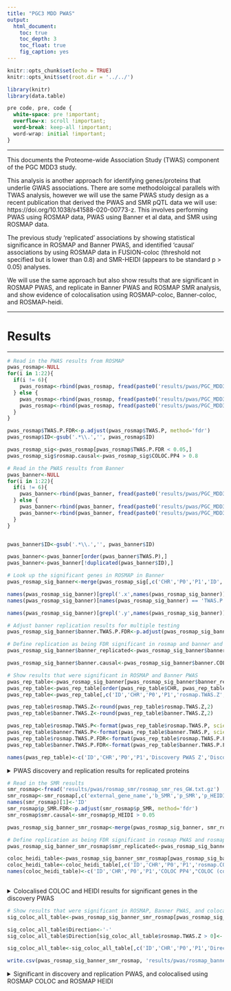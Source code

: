 ```yaml
---
title: "PGC3 MDD PWAS"
output: 
  html_document:
    toc: true
    toc_depth: 3
    toc_float: true
    fig_caption: yes
---
```


```r
knitr::opts_chunk$set(echo = TRUE)
knitr::opts_knit$set(root.dir = '../../')

library(knitr)
library(data.table)
```

<style>
p.caption {
  font-size: 1.5em;
}
</style>

```css
pre code, pre, code {
  white-space: pre !important;
  overflow-x: scroll !important;
  word-break: keep-all !important;
  word-wrap: initial !important;
}
```

***

This documents the Proteome-wide Association Study (TWAS) component of the PGC MDD3 study.

This analysis is another approach for identifying genes/proteins that underlie GWAS associations. There are some methodoloigcal parallels with TWAS analysis, however we will use the same PWAS study design as a recent publication that derived the PWAS and SMR pQTL data we will use: https://doi.org/10.1038/s41588-020-00773-z. This involves performing PWAS using ROSMAP data, PWAS using Banner et al data, and SMR using ROSMAP data. 

The previous study 'replicated' associations by showing statistical significance in ROSMAP and Banner PWAS, and identified 'causal' associations by using ROSMAP data in FUSION-coloc (threshold not specified but is lower than 0.8) and SMR-HEIDI (appears to be standard p > 0.05) analyses.

We will use the same approach but also show results that are significant in ROSMAP PWAS, and replicate in Banner PWAS and ROSMAP SMR analysis, and show evidence of colocalisation using ROSMAP-coloc, Banner-coloc, and ROSMAP-heidi.

***

# Results

***

```R
# Read in the PWAS results from ROSMAP
pwas_rosmap<-NULL
for(i in 1:22){
  if(i != 6){
    pwas_rosmap<-rbind(pwas_rosmap, fread(paste0('results/pwas/PGC_MDD3_pwas_rosmap_chr',i)))
  } else {
    pwas_rosmap<-rbind(pwas_rosmap, fread(paste0('results/pwas/PGC_MDD3_pwas_rosmap_chr',i)))
    pwas_rosmap<-rbind(pwas_rosmap, fread(paste0('results/pwas/PGC_MDD3_pwas_rosmap_chr',i,'.MHC')))
  }
}

pwas_rosmap$TWAS.P.FDR<-p.adjust(pwas_rosmap$TWAS.P, method='fdr')
pwas_rosmap$ID<-gsub('.*\\.','', pwas_rosmap$ID)

pwas_rosmap_sig<-pwas_rosmap[pwas_rosmap$TWAS.P.FDR < 0.05,]
pwas_rosmap_sig$rosmap.causal<-pwas_rosmap_sig$COLOC.PP4 > 0.8

# Read in the PWAS results from Banner
pwas_banner<-NULL
for(i in 1:22){
  if(i != 6){
    pwas_banner<-rbind(pwas_banner, fread(paste0('results/pwas/PGC_MDD3_pwas_banner_chr',i)))
  } else {
    pwas_banner<-rbind(pwas_banner, fread(paste0('results/pwas/PGC_MDD3_pwas_banner_chr',i)))
    pwas_banner<-rbind(pwas_banner, fread(paste0('results/pwas/PGC_MDD3_pwas_banner_chr',i,'.MHC')))
  }
}


pwas_banner$ID<-gsub('.*\\.','', pwas_banner$ID)

pwas_banner<-pwas_banner[order(pwas_banner$TWAS.P),]
pwas_banner<-pwas_banner[!duplicated(pwas_banner$ID),]

# Look up the significant genes in ROSMAP in Banner
pwas_rosmap_sig_banner<-merge(pwas_rosmap_sig[,c('CHR','P0','P1','ID','TWAS.Z','TWAS.P','TWAS.P.FDR','COLOC.PP4','rosmap.causal'),with=F], pwas_banner[,c('ID','TWAS.Z','TWAS.P','COLOC.PP4'),with=F], by='ID', all.x=T)

names(pwas_rosmap_sig_banner)[grepl('.x',names(pwas_rosmap_sig_banner))]<-paste0('rosmap.',gsub('.x','',names(pwas_rosmap_sig_banner)[grepl('.x',names(pwas_rosmap_sig_banner))]))
names(pwas_rosmap_sig_banner)[names(pwas_rosmap_sig_banner) == 'TWAS.P.FDR']<-'rosmap.TWAS.P.FDR'

names(pwas_rosmap_sig_banner)[grepl('.y',names(pwas_rosmap_sig_banner))]<-paste0('banner.',gsub('.y','',names(pwas_rosmap_sig_banner)[grepl('.y',names(pwas_rosmap_sig_banner))]))

# Adjust banner replication results for multiple testing
pwas_rosmap_sig_banner$banner.TWAS.P.FDR<-p.adjust(pwas_rosmap_sig_banner$banner.TWAS.P, method='fdr')

# Define replication as being FDR significant in rosmap and banner and have same direction of effect.
pwas_rosmap_sig_banner$banner_replicated<-pwas_rosmap_sig_banner$banner.TWAS.P.FDR < 0.05 & sign(pwas_rosmap_sig_banner$rosmap.TWAS.Z) == sign(pwas_rosmap_sig_banner$banner.TWAS.Z)

pwas_rosmap_sig_banner$banner.causal<-pwas_rosmap_sig_banner$banner.COLOC.PP4 > 0.8

# Show results that were significant in ROSMAP and Banner PWAS
pwas_rep_table<-pwas_rosmap_sig_banner[pwas_rosmap_sig_banner$banner_replicated == T,]
pwas_rep_table<-pwas_rep_table[order(pwas_rep_table$CHR, pwas_rep_table$P0),]
pwas_rep_table<-pwas_rep_table[,c('ID','CHR','P0','P1','rosmap.TWAS.Z','rosmap.TWAS.P','rosmap.TWAS.P.FDR','banner.TWAS.Z','banner.TWAS.P','banner.TWAS.P.FDR'), with=F]

pwas_rep_table$rosmap.TWAS.Z<-round(pwas_rep_table$rosmap.TWAS.Z,2)
pwas_rep_table$banner.TWAS.Z<-round(pwas_rep_table$banner.TWAS.Z,2)

pwas_rep_table$rosmap.TWAS.P<-format(pwas_rep_table$rosmap.TWAS.P, scientific = TRUE, digits = 2)
pwas_rep_table$banner.TWAS.P<-format(pwas_rep_table$banner.TWAS.P, scientific = TRUE, digits = 2)
pwas_rep_table$rosmap.TWAS.P.FDR<-format(pwas_rep_table$rosmap.TWAS.P.FDR, scientific = TRUE, digits = 2)
pwas_rep_table$banner.TWAS.P.FDR<-format(pwas_rep_table$banner.TWAS.P.FDR, scientific = TRUE, digits = 2)

names(pwas_rep_table)<-c('ID','CHR','P0','P1','Discovery PWAS Z','Discovery PWAS P',"Discovery PWAS P (FDR)",'Replication PWAS Z','Replication PWAS P',"Replication PWAS P (FDR)")

```

<details><summary>PWAS discovery and replication results for replicated proteins</summary>

```r

kable(pwas_rep_table, row.names = FALSE, caption='', digits = 32)

```

</details> 

```r
# Read in the SMR results
smr_rosmap<-fread('results/pwas/rosmap_smr/rosmap_smr_res_GW.txt.gz')
smr_rosmap<-smr_rosmap[,c('external_gene_name','b_SMR','p_SMR','p_HEIDI'), with=F]
names(smr_rosmap)[1]<-'ID'
smr_rosmap$p_SMR.FDR<-p.adjust(smr_rosmap$p_SMR, method='fdr')
smr_rosmap$smr.causal<-smr_rosmap$p_HEIDI > 0.05

pwas_rosmap_sig_banner_smr_rosmap<-merge(pwas_rosmap_sig_banner, smr_rosmap, by='ID', all.x=T)

# Define replication as being FDR significant in rosmap PWAS and rosmap SMR and have same direction of effect.
pwas_rosmap_sig_banner_smr_rosmap$smr_replicated<-pwas_rosmap_sig_banner_smr_rosmap$p_SMR.FDR < 0.05 & sign(pwas_rosmap_sig_banner_smr_rosmap$rosmap.TWAS.Z) == sign(pwas_rosmap_sig_banner_smr_rosmap$b_SMR) 

coloc_heidi_table<-pwas_rosmap_sig_banner_smr_rosmap[pwas_rosmap_sig_banner_smr_rosmap$rosmap.causal == T & pwas_rosmap_sig_banner_smr_rosmap$smr.causal == T,]
coloc_heidi_table<-coloc_heidi_table[,c('ID','CHR','P0','P1','rosmap.COLOC.PP4',"rosmap.causal","p_HEIDI","smr.causal"), with=F]
names(coloc_heidi_table)<-c('ID','CHR','P0','P1','COLOC PP4',"COLOC (colocalised)",'HEIDI p-value',"HEIDI (colocalised)")
  
```

<details><summary>Colocalised COLOC and HEIDI results for significant genes in the discovery PWAS</summary>

```r

kable(coloc_heidi_table, row.names = FALSE, caption='', digits = 32)

```

</details> 

```r

# Show results that were significant in ROSMAP, Banner PWAS, and colocalised in ROSMAP PWAS, ROSMAP SMR
sig_coloc_all_table<-pwas_rosmap_sig_banner_smr_rosmap[pwas_rosmap_sig_banner$banner_replicated == T & pwas_rosmap_sig_banner_smr_rosmap$rosmap.causal == T & pwas_rosmap_sig_banner_smr_rosmap$smr.causal == T,]

sig_coloc_all_table$Direction<-'-'
sig_coloc_all_table$Direction[sig_coloc_all_table$rosmap.TWAS.Z > 0]<-'+'

sig_coloc_all_table<-sig_coloc_all_table[,c('ID','CHR','P0','P1','Direction'),]

write.csv(pwas_rosmap_sig_banner_smr_rosmap, 'results/pwas/rosmap_banner_pwas_smr_results.csv', row.names=F, quote=T)

```

<details><summary>Significant in discovery and replication PWAS, and colocalised using ROSMAP COLOC and ROSMAP HEIDI</summary>

```r

kable(sig_coloc_all_table, row.names = FALSE, caption='', digits = 32)

```

</details> 

